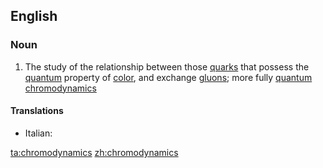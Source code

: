 ==English==

===Noun===
{{en-noun|-}}

# {{context|physics|lang=en}} The study of the relationship between those [[quark]]s that possess the [[quantum]] property of [[color]], and exchange [[gluon]]s; more fully [[quantum chromodynamics]]

====Translations====
{{trans-top|The study of quarks with color}}
* Italian: {{t|it|cromodinamica|f}}
{{trans-mid}}
{{trans-bottom}}

[[ta:chromodynamics]]
[[zh:chromodynamics]]